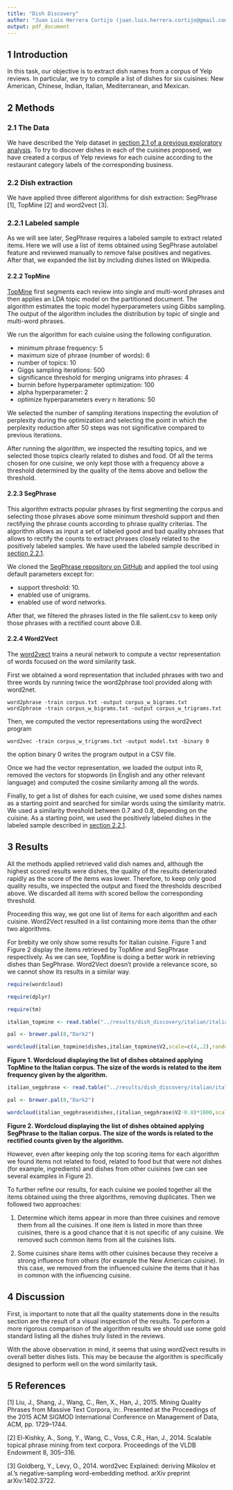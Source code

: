 ```yaml
---
title: "Dish Discovery"
author: "Juan Luis Herrera Cortijo (juan.luis.herrera.cortijo@gmail.com)"
output: pdf_document
---
```


## <a name="s1"></a>1 Introduction

In this task, our objective is to extract dish names from a corpus of Yelp reviews. In particular, we try to compile a list of dishes for six cuisines: New American, Chinese, Indian, Italian, Mediterranean, and Mexican.

## <a name="s2"></a>2 Methods

### <a name="s2_1"></a>2.1 The Data

We have described the Yelp dataset in [section 2.1 of a previous exploratory analysis](http://rpubs.com/Belethia/108750#s2_1). To try to discover dishes in each of the cuisines proposed, we have created a corpus of Yelp reviews for each cuisine according to the restaurant category labels of the corresponding business.



### <a name="s2_2"></a>2.2 Dish extraction

We have applied three different algorithms for dish extraction: SegPhrase [1], TopMine [2] and word2vect [3].

### <a name="s2_2_1"></a>2.2.1 Labeled sample

As we will see later, SegPhrase requires a labeled sample to extract related items. Here we will use a list of items obtained using SegPhrase autolabel feature and reviewed manually to remove false positives and negatives. After that, we expanded the list by including dishes listed on Wikipedia.

#### <a name="s2_2_2"></a>2.2.2 TopMine

[TopMine](http://web.engr.illinois.edu/~elkishk2/) first segments each review into single and multi-word phrases and then applies an LDA topic model on the partitioned document. The algorithm estimates the topic model hyperparameters using Gibbs sampling. The output of the algorithm includes the distribution by topic of single and multi-word phrases.

We run the algorithm for each cuisine using the following configuration.

- minimum phrase frequency: 5
- maximum size of phrase (number of words): 6
- number of topics: 10
- Giggs sampling iterations: 500
- significance threshold for merging unigrams into phrases: 4
- burnin before hyperparameter optimization: 100
- alpha hyperparameter: 2
- optimize hyperparameters every n iterations: 50

We selected the number of sampling iterations inspecting the evolution of perplexity during the optimization and selecting the point in which the perplexity reduction after 50 steps was not significative compared to previous iterations.

After running the algorithm, we inspected the resulting topics, and we selected those topics clearly related to dishes and food. Of all the terms chosen for one cuisine, we only kept those with a frequency above a threshold determined by the quality of the items above and bellow the threshold.

#### <a name="s2_2_3"></a>2.2.3 SegPhrase

This algorithm extracts popular phrases by first segmenting the corpus and selecting those phrases above some minimum threshold support and then rectifying the phrase counts according to phrase quality criterias. The algorithm allows as input a set of labeled good and bad quality phrases that allows to rectify the counts to extract phrases closely related to the positively labeled samples. We have used the labeled sample described in [section 2.2.1](#s2_2_1).

We cloned the [SegPhrase repository on GitHub](https://github.com/shangjingbo1226/SegPhrase) and applied the tool using default parameters except for:

- support threshold: 10.
- enabled use of unigrams.
- enabled use of word networks.

After that, we filtered the phrases listed in the file salient.csv to keep only those phrases with a rectified count above 0.8.

#### <a name="s2_2_4"></a>2.2.4 Word2Vect

The [word2vect](https://code.google.com/p/word2vec/) trains a neural network to compute a vector representation of words focused on the word similarity task.

First we obtained a word representation that included phrases with two and three words by running twice the word2phrase tool provided along with word2net.

    word2phrase -train corpus.txt -output corpus_w_bigrams.txt
    word2phrase -train corpus_w_bigrams.txt -output corpus_w_trigrams.txt

Then, we computed the vector representations using the word2vect program

    word2vec -train corpus_w_trigrams.txt -output model.txt -binary 0
    
the option binary 0 writes the program output in a CSV file.

Once we had the vector representation, we loaded the output into R, removed the vectors for stopwords (in English and any other relevant language) and computed the cosine similarity among all the words.

Finally, to get a list of dishes for each cuisine, we used some dishes names as a starting point and searched for similar words using the similarity matrix. We used a similarity threshold between 0.7 and 0.8, depending on the cuisine. As a starting point, we used the positively labeled dishes in the labeled sample described in [section 2.2.1](#s2_2_1).


## 3 Results

All the methods applied retrieved valid dish names and, although the highest scored results were dishes, the quality of the results deteriorated rapidly as the score of the items was lower. Therefore, to keep only good quality results, we inspected the output and fixed the thresholds described above. We discarded all items with scored bellow the corresponding threshold.

Proceeding this way, we got one list of items for each algorithm and each cuisine. Word2Vect resulted in a list containing more items than the other two algorithms.

For brebity we only show some results for Italian cuisine. Figure 1 and Figure 2 display the items retrieved by TopMine and SegPhrase respectively. As we can see, TopMine is doing a better work in retrieving dishes than SegPhrase. Word2Vect doesn't provide a relevance score, so we cannot show its results in a similar way.

```r

require(wordcloud)

require(dplyr)

require(tm)

italian_topmine <- read.table("../results/dish_discovery/italian/italian_topmine.txt",stringsAsFactors = FALSE,sep="\t") %>% mutate(dishes=tolower(stripWhitespace(V1)))  %>% arrange(desc(V2)) %>% filter(V2 >=18)

pal <- brewer.pal(8,"Dark2")

wordcloud(italian_topmine$dishes,italian_topmine$V2,scale=c(4,.2),random.order = FALSE,colors = pal)

```

**Figure 1. Wordcloud displaying the list of dishes obtained applying TopMine to the Italian corpus. The size of the words is related to the item frequency given by the algorithm.**

```r


italian_segphrase <- read.table("../results/dish_discovery/italian/italian_segphrase.csv",sep=",",stringsAsFactors = FALSE) %>% mutate(dishes=gsub("_"," ",V1)) %>% filter(V2 >=0.8)

pal <- brewer.pal(8,"Dark2")

wordcloud(italian_segphrase$dishes,(italian_segphrase$V2-0.8)*1000,scale=c(3,.5),random.order = FALSE,colors = pal)

```

**Figure 2. Wordcloud displaying the list of dishes obtained applying SegPhrase to the Italian corpus. The size of the words is related to the rectified counts given by the algorithm.**



However, even after keeping only the top scoring items for each algorithm we found items not related to food, related to food but that were not dishes (for example, ingredients) and dishes from other cuisines (we can see several examples in Figure 2).

To further refine our results, for each cuisine we pooled together all the items obtained using the three algorithms, removing duplicates. Then we followed two approaches:

1. Determine which items appear in more than three cuisines and remove them from all the cuisines. If one item is listed in more than three cuisines, there is a good chance that it is not specific of any cuisine. We removed such common items from all the cuisines lists.

2. Some cuisines share items with other cuisines because they receive a strong influence from others (for example the New American cuisine). In this case, we removed from the influenced cuisine the items that it has in common with the influencing cuisine.


## 4 Discussion

First, is important to note that all the quality statements done in the results section are the result of a visual inspection of the results. To perform a more rigorous comparison of the algorithm results we should use some gold standard listing all the dishes truly listed in the reviews.

With the above observation in mind, it seems that using word2vect results in overall better dishes lists. This may be because the algorithm is specifically designed to perform well on the word similarity task.

## 5 References

[1] Liu, J., Shang, J., Wang, C., Ren, X., Han, J., 2015. Mining Quality Phrases from Massive Text Corpora, in:. Presented at the Proceedings of the 2015 ACM SIGMOD International Conference on Management of Data, ACM, pp. 1729–1744.

[2] El-Kishky, A., Song, Y., Wang, C., Voss, C.R., Han, J., 2014. Scalable topical phrase mining from text corpora. Proceedings of the VLDB Endowment 8, 305–316.

[3] Goldberg, Y., Levy, O., 2014. word2vec Explained: deriving Mikolov et al.'s negative-sampling word-embedding method. arXiv preprint arXiv:1402.3722.